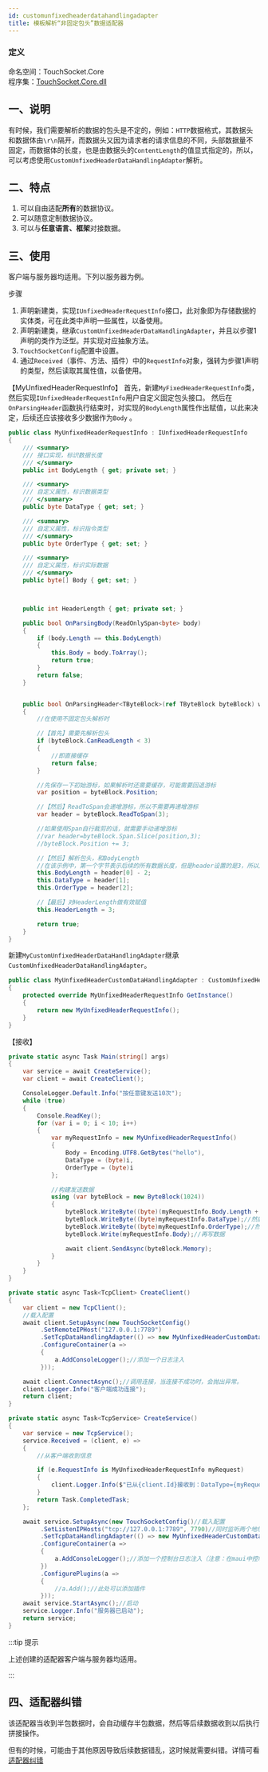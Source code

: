 ```yaml
--- 
id: customunfixedheaderdatahandlingadapter
title: 模板解析“非固定包头”数据适配器
---
```


### 定义

命名空间：TouchSocket.Core <br/>
程序集：[TouchSocket.Core.dll](https://www.nuget.org/packages/TouchSocket.Core)

## 一、说明

有时候，我们需要解析的数据的包头是不定的，例如：`HTTP`数据格式，其数据头和数据体由`\r\n`隔开，而数据头又因为请求者的请求信息的不同，头部数据量不固定，而数据体的长度，也是由数据头的`ContentLength`的值显式指定的，所以，可以考虑使用`CustomUnfixedHeaderDataHandlingAdapter`解析。


## 二、特点

1. 可以自由适配**所有**的数据协议。
2. 可以随意定制数据协议。
3. 可以与**任意语言、框架**对接数据。


## 三、使用

客户端与服务器均适用。下列以服务器为例。

步骤

1. 声明新建类，实现`IUnfixedHeaderRequestInfo`接口，此对象即为存储数据的实体类，可在此类中声明一些属性，以备使用。
2. 声明新建类，继承`CustomUnfixedHeaderDataHandlingAdapter`，并且以步骤1声明的类作为泛型。并实现对应抽象方法。
3. `TouchSocketConfig`配置中设置。
4. 通过`Received`（事件、方法、插件）中的`RequestInfo`对象，强转为步骤1声明的类型，然后读取其属性值，以备使用。

【MyUnfixedHeaderRequestInfo】
首先，新建`MyFixedHeaderRequestInfo`类，然后实现`IUnfixedHeaderRequestInfo`用户自定义固定包头接口。
然后在`OnParsingHeader`函数执行结束时，对实现的`BodyLength`属性作出赋值，以此来决定，后续还应该接收多少数据作为`Body` 。

```csharp showLineNumbers
public class MyUnfixedHeaderRequestInfo : IUnfixedHeaderRequestInfo
{
    /// <summary>
    /// 接口实现，标识数据长度
    /// </summary>
    public int BodyLength { get; private set; }

    /// <summary>
    /// 自定义属性，标识数据类型
    /// </summary>
    public byte DataType { get; set; }

    /// <summary>
    /// 自定义属性，标识指令类型
    /// </summary>
    public byte OrderType { get; set; }

    /// <summary>
    /// 自定义属性，标识实际数据
    /// </summary>
    public byte[] Body { get; set; }



    public int HeaderLength { get; private set; }

    public bool OnParsingBody(ReadOnlySpan<byte> body)
    {
        if (body.Length == this.BodyLength)
        {
            this.Body = body.ToArray();
            return true;
        }
        return false;
    }


    public bool OnParsingHeader<TByteBlock>(ref TByteBlock byteBlock) where TByteBlock : IByteBlock
    {
        //在使用不固定包头解析时

        //【首先】需要先解析包头
        if (byteBlock.CanReadLength < 3)
        {
            //即直接缓存
            return false;
        }

        //先保存一下初始游标，如果解析时还需要缓存，可能需要回退游标
        var position = byteBlock.Position;

        //【然后】ReadToSpan会递增游标，所以不需要再递增游标
        var header = byteBlock.ReadToSpan(3);

        //如果使用Span自行裁剪的话，就需要手动递增游标
        //var header=byteBlock.Span.Slice(position,3);
        //byteBlock.Position += 3;

        //【然后】解析包头，和BodyLength
        //在该示例中，第一个字节表示后续的所有数据长度，但是header设置的是3，所以后续还应当接收length-2个长度。
        this.BodyLength = header[0] - 2;
        this.DataType = header[1];
        this.OrderType = header[2];

        //【最后】对HeaderLength做有效赋值
        this.HeaderLength = 3;

        return true;
    }
}
```

新建`MyCustomUnfixedHeaderDataHandlingAdapter`继承`CustomUnfixedHeaderDataHandlingAdapter`。

```csharp showLineNumbers
public class MyUnfixedHeaderCustomDataHandlingAdapter : CustomUnfixedHeaderDataHandlingAdapter<MyUnfixedHeaderRequestInfo>
{
    protected override MyUnfixedHeaderRequestInfo GetInstance()
    {
        return new MyUnfixedHeaderRequestInfo();
    }
}
```

【接收】

```csharp showLineNumbers
private static async Task Main(string[] args)
{
    var service = await CreateService();
    var client = await CreateClient();

    ConsoleLogger.Default.Info("按任意键发送10次");
    while (true)
    {
        Console.ReadKey();
        for (var i = 0; i < 10; i++)
        {
            var myRequestInfo = new MyUnfixedHeaderRequestInfo()
            {
                Body = Encoding.UTF8.GetBytes("hello"),
                DataType = (byte)i,
                OrderType = (byte)i
            };

            //构建发送数据
            using (var byteBlock = new ByteBlock(1024))
            {
                byteBlock.WriteByte((byte)(myRequestInfo.Body.Length + 2));//先写长度，因为该长度还包含数据类型和指令类型，所以+2
                byteBlock.WriteByte((byte)myRequestInfo.DataType);//然后数据类型
                byteBlock.WriteByte((byte)myRequestInfo.OrderType);//然后指令类型
                byteBlock.Write(myRequestInfo.Body);//再写数据

                await client.SendAsync(byteBlock.Memory);
            }
        }
    }
}

private static async Task<TcpClient> CreateClient()
{
    var client = new TcpClient();
    //载入配置
    await client.SetupAsync(new TouchSocketConfig()
         .SetRemoteIPHost("127.0.0.1:7789")
         .SetTcpDataHandlingAdapter(() => new MyUnfixedHeaderCustomDataHandlingAdapter())
         .ConfigureContainer(a =>
         {
             a.AddConsoleLogger();//添加一个日志注入
         }));

    await client.ConnectAsync();//调用连接，当连接不成功时，会抛出异常。
    client.Logger.Info("客户端成功连接");
    return client;
}

private static async Task<TcpService> CreateService()
{
    var service = new TcpService();
    service.Received = (client, e) =>
    {
        //从客户端收到信息

        if (e.RequestInfo is MyUnfixedHeaderRequestInfo myRequest)
        {
            client.Logger.Info($"已从{client.Id}接收到：DataType={myRequest.DataType},OrderType={myRequest.OrderType},消息={Encoding.UTF8.GetString(myRequest.Body)}");
        }
        return Task.CompletedTask;
    };

    await service.SetupAsync(new TouchSocketConfig()//载入配置
         .SetListenIPHosts("tcp://127.0.0.1:7789", 7790)//同时监听两个地址
         .SetTcpDataHandlingAdapter(() => new MyUnfixedHeaderCustomDataHandlingAdapter())
         .ConfigureContainer(a =>
         {
             a.AddConsoleLogger();//添加一个控制台日志注入（注意：在maui中控制台日志不可用）
         })
         .ConfigurePlugins(a =>
         {
             //a.Add();//此处可以添加插件
         }));
    await service.StartAsync();//启动
    service.Logger.Info("服务器已启动");
    return service;
}
```

:::tip 提示

上述创建的适配器客户端与服务器均适用。

:::  


## 四、适配器纠错

该适配器当收到半包数据时，会自动缓存半包数据，然后等后续数据收到以后执行拼接操作。

但有的时候，可能由于其他原因导致后续数据错乱，这时候就需要纠错。详情可看[适配器纠错](./adaptererrorcorrection.mdx)